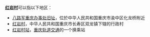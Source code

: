 '''[[红岩村|红岩村]]'''可以指以下地区：
*[[八路军重庆办事处旧址|八路军重庆办事处旧址]]，位於中华人民共和国重庆市渝中区化龙桥附近
*[[红岩村|红岩村]]，中华人民共和国重庆市长寿区双龙镇下辖的行政村
*[[红岩村站|红岩村站]]，[[重庆轨道交通|重庆轨道交通]]的一个换乘站
{{disambig|Cat=三字消歧义|T}}